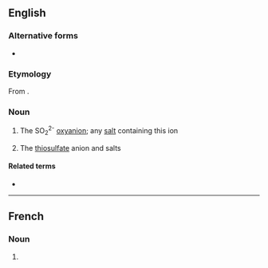 ==English==
{{wikipedia}}

===Alternative forms===
* {{alter|en|hyposulphite}}

===Etymology===
From {{af|en|hypo-|sulfite}}.

===Noun===
{{en-noun}}

# {{lb|en|inorganic chemistry}} The SO<sub>2</sub><sup>2-</sup> [[oxyanion]]; any [[salt]] containing this ion
# {{lb|en|inorganic compound}} The [[thiosulfate]] anion and salts

====Related terms====
* {{l|en|hyposulfurous}}
----
==French==

===Noun===
{{fr-noun}}

# {{l|en|hyposulfite}}